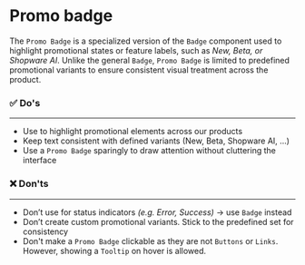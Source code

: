 # Promo badge

The `Promo Badge` is a specialized version of the `Badge` component used to highlight promotional states or feature labels, such as *New, Beta, or Shopware AI*. Unlike the general `Badge`, `Promo Badge` is limited to predefined promotional variants to ensure consistent visual treatment across the product.

### ✅ Do's

---

- Use to highlight promotional elements across our products
- Keep text consistent with defined variants (New, Beta, Shopware AI, …)
- Use a `Promo Badge` sparingly to draw attention without cluttering the interface

### ❌ Don'ts

---

- Don’t use for status indicators *(e.g. Error, Success)* → use `Badge` instead
- Don’t create custom promotional variants. Stick to the predefined set for consistency
- Don't make a `Promo Badge` clickable as they are not `Buttons` or `Links`. However, showing a `Tooltip` on hover is allowed.
